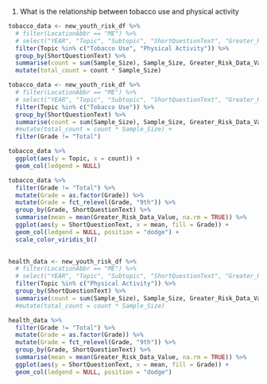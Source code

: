 1. What is the relationship between tobacco use and physical activity 


```r
tobacco_data <- new_youth_risk_df %>% 
  # filter(LocationAbbr == "ME") %>% 
  # select("YEAR", "Topic", "Subtopic", "ShortQuestionText", "Greater_Risk_Data_Value", "Lesser_Risk_Data_Value", "Sample_Size", "Sex", "Race", "Grade", "SexualIdentity", "SexOfSexualContacts") %>% 
  filter(Topic %in% c("Tobacco Use", "Physical Activity")) %>% 
  group_by(ShortQuestionText) %>%
  summarise(count = sum(Sample_Size), Sample_Size, Greater_Risk_Data_Value, Lesser_Risk_Data_Value, Race, SexualIdentity, Topic)
  mutate(total_count = count * Sample_Size)
```
```r
tobacco_data <- new_youth_risk_df %>% 
  # filter(LocationAbbr == "ME") %>% 
  # select("YEAR", "Topic", "Subtopic", "ShortQuestionText", "Greater_Risk_Data_Value", "Lesser_Risk_Data_Value", "Sample_Size", "Sex", "Race", "Grade", "SexualIdentity", "SexOfSexualContacts") %>% 
  filter(Topic %in% c("Tobacco Use")) %>% 
  group_by(ShortQuestionText) %>%
  summarise(count = sum(Sample_Size), Sample_Size, Greater_Risk_Data_Value, Lesser_Risk_Data_Value, Race, SexualIdentity, Topic, Grade) +
  #mutate(total_count = count * Sample_Size) +
  filter(Grade != "Total")
```

```r
tobacco_data %>%
  ggplot(aes(y = Topic, x = count)) +
  geom_col(ledgend = NULL)
```

```r
tobacco_data %>%
  filter(Grade != "Total") %>%
  mutate(Grade = as.factor(Grade)) %>%
  mutate(Grade = fct_relevel(Grade, "9th")) %>%
  group_by(Grade, ShortQuestionText) %>%
  summarise(mean = mean(Greater_Risk_Data_Value, na.rm = TRUE)) %>%
  ggplot(aes(y = ShortQuestionText, x = mean, fill = Grade)) +
  geom_col(ledgend = NULL, position = "dodge") +
  scale_color_viridis_b()
  
```
```r
health_data <- new_youth_risk_df %>% 
  # filter(LocationAbbr == "ME") %>% 
  # select("YEAR", "Topic", "Subtopic", "ShortQuestionText", "Greater_Risk_Data_Value", "Lesser_Risk_Data_Value", "Sample_Size", "Sex", "Race", "Grade", "SexualIdentity", "SexOfSexualContacts") %>% 
  filter(Topic %in% c("Physical Activity")) %>% 
  group_by(ShortQuestionText) %>%
  summarise(count = sum(Sample_Size), Sample_Size, Greater_Risk_Data_Value, Lesser_Risk_Data_Value, Race, SexualIdentity, Topic, Grade)
  #mutate(total_count = count * Sample_Size)
```
```r
health_data %>%
  filter(Grade != "Total") %>%
  mutate(Grade = as.factor(Grade)) %>%
  mutate(Grade = fct_relevel(Grade, "9th")) %>%
  group_by(Grade, ShortQuestionText) %>%
  summarise(mean = mean(Greater_Risk_Data_Value, na.rm = TRUE)) %>%
  ggplot(aes(y = ShortQuestionText, x = mean, fill = Grade)) +
  geom_col(ledgend = NULL, position = "dodge") 

```

```r

```

